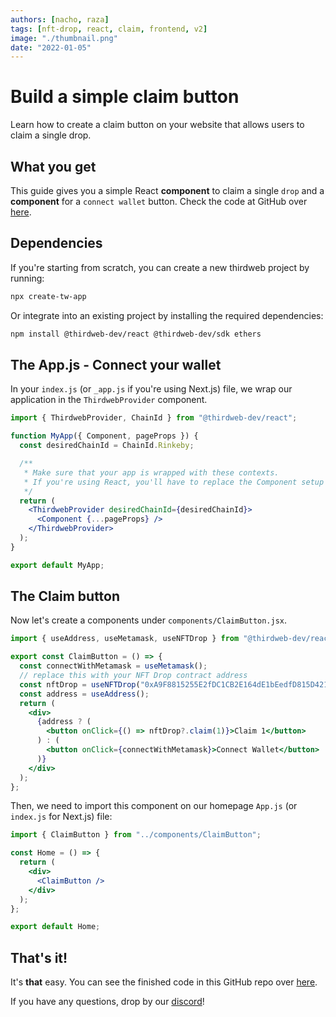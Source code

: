 ```yaml
---
authors: [nacho, raza]
tags: [nft-drop, react, claim, frontend, v2]
image: "./thumbnail.png"
date: "2022-01-05"
---
```


# Build a simple claim button

Learn how to create a claim button on your website that allows users to claim a single drop.

<!-- truncate -->

## What you get

This guide gives you a simple React **component** to claim a single `drop` and a **component** for a `connect wallet` button.
Check the code at GitHub over [here](https://github.com/thirdweb-dev/examples/tree/main/typescript/claim-button-react).

## Dependencies

If you're starting from scratch, you can create a new thirdweb project by running:

```bash
npx create-tw-app
```

Or integrate into an existing project by installing the required dependencies:

```bash
npm install @thirdweb-dev/react @thirdweb-dev/sdk ethers
```

## The App.js - Connect your wallet

In your `index.js` (or `_app.js` if you're using Next.js) file, we wrap our application in the `ThirdwebProvider` component.

```jsx title="pages/_app.js"
import { ThirdwebProvider, ChainId } from "@thirdweb-dev/react";

function MyApp({ Component, pageProps }) {
  const desiredChainId = ChainId.Rinkeby;

  /**
   * Make sure that your app is wrapped with these contexts.
   * If you're using React, you'll have to replace the Component setup with {children}
   */
  return (
    <ThirdwebProvider desiredChainId={desiredChainId}>
      <Component {...pageProps} />
    </ThirdwebProvider>
  );
}

export default MyApp;
```

## The Claim button

Now let's create a components under `components/ClaimButton.jsx`.

```jsx title="components/ClaimButton.tsx"
import { useAddress, useMetamask, useNFTDrop } from "@thirdweb-dev/react";

export const ClaimButton = () => {
  const connectWithMetamask = useMetamask();
  // replace this with your NFT Drop contract address
  const nftDrop = useNFTDrop("0xA9F8815255E2fDC1CB2E164dE1bEedfD815D421B");
  const address = useAddress();
  return (
    <div>
      {address ? (
        <button onClick={() => nftDrop?.claim(1)}>Claim 1</button>
      ) : (
        <button onClick={connectWithMetamask}>Connect Wallet</button>
      )}
    </div>
  );
};
```

Then, we need to import this component on our homepage `App.js` (or `index.js` for Next.js) file:

```jsx title="pages/App.js"
import { ClaimButton } from "../components/ClaimButton";

const Home = () => {
  return (
    <div>
      <ClaimButton />
    </div>
  );
};

export default Home;
```

## That's it!

It's **that** easy. You can see the finished code in this GitHub repo over [here](https://github.com/thirdweb-dev/examples/tree/main/typescript/claim-button-react).

If you have any questions, drop by our [discord](https://discord.gg/thirdweb)!
